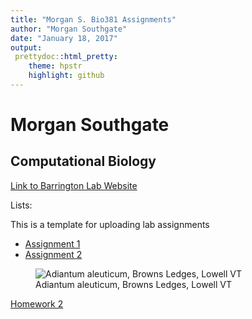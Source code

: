 ```yaml
---
title: "Morgan S. Bio381 Assignments"
author: "Morgan Southgate"
date: "January 18, 2017"
output: 
 prettydoc::html_pretty:
    theme: hpstr
    highlight: github
---
```


# Morgan Southgate

## Computational Biology

[Link to Barrington Lab Website](http://www.uvm.edu/~dbarring/DSBpeople.html)

Lists:

This is a template for uploading lab assignments

* [Assignment 1](test.html)   
* [Assignment 2](https://www.rstudio.com/wp-content/uploads/2015/02/rmarkdown-cheatsheet.pdf) 

![Adiantum aleuticum, Browns Ledges, Lowell VT](AleutianMaidenhairFern.jpg)


[Homework 2](Homework2.html)
